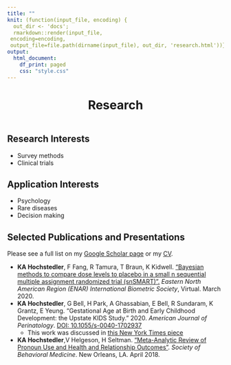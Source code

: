 ```yaml
---
title: ""
knit: (function(input_file, encoding) {
  out_dir <- 'docs';
  rmarkdown::render(input_file,
 encoding=encoding,
 output_file=file.path(dirname(input_file), out_dir, 'research.html'))})
output:
  html_document:
    df_print: paged
    css: "style.css"
---
```


<center> <h1>Research</h1> </center>

</div>
<div style="margin-bottom:20px;">
</div>

<p style="text-align: center;">
<span style="text-align: center; display: inline-block; color: red" class="fa fa-4x fa-project-diagram" aria-hidden="true"></span>
<span class="my-text"></span>
</p>

</div>
<div style="margin-bottom:20px;">
</div>

## Research Interests

- Survey methods
- Clinical trials

## Application Interests

- Psychology
- Rare diseases
- Decision making   

</div>
<div style="margin-bottom:20px;">
</div>

## Selected Publications and Presentations
Please see a full list on my [Google Scholar page](https://scholar.google.com/citations?user=-805KJkAAAAJ&hl=en) or my [CV](https://raw.github.com/kimhochstedler/documents/master/KA_Hochstedler_CV.pdf).

- **KA Hochstedler**, F Fang, R Tamura, T Braun, K Kidwell. [“Bayesian methods to compare dose levels to placebo in a small n sequential multiple assignment randomized trial (snSMART)”.](https://raw.github.com/kimhochstedler/documents/master/enar2020_slides.pptx) *Eastern North American Region (ENAR) International Biometric Society*, Virtual. March 2020.    
- **KA Hochstedler**, G Bell, H Park, A Ghassabian, E Bell, R Sundaram, K Grantz, E Yeung. “Gestational Age at Birth and Early Childhood Development: the Upstate KIDS Study.” 2020. *American Journal of Perinatology*. [DOI: 10.1055/s-0040-1702937](https://www.thieme-connect.com/products/ejournals/html/10.1055/s-0040-1702937)  
    + This work was discussed in [this New York Times piece](https://www.nytimes.com/2020/06/08/well/family/premature-babies-preterm-birth-pregnancy-developmental-delays.html)  
- **KA Hochstedler**,V Helgeson, H Seltman. [“Meta-Analytic Review of Pronoun Use and Health and Relationship Outcomes”](https://raw.github.com/kimhochstedler/documents/master/sbm2018_poster.pptx). *Society of Behavioral Medicine*. New Orleans, LA. April 2018. 

